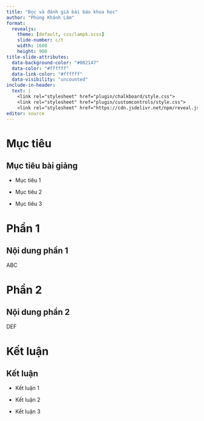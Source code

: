 ```yaml
---
title: "Đọc và đánh giá bài báo khoa học"
author: "Phùng Khánh Lâm"
format: 
  revealjs:
    theme: [default, css/lampk.scss]
    slide-number: c/t
    width: 1600
    height: 900
title-slide-attributes:
  data-background-color: "#002147"
  data-color: "#ffffff"
  data-link-color: "#ffffff"
  data-visibility: "uncounted"
include-in-header: 
  text: |
    <link rel="stylesheet" href="plugin/chalkboard/style.css">
    <link rel="stylesheet" href="plugin/customcontrols/style.css">
    <link rel="stylesheet" href="https://cdn.jsdelivr.net/npm/reveal.js-plugins/menu/font-awesome/css/fontawesome.css">
editor: source
---
```


<script src="plugin/chalkboard/plugin.js"></script>
<script src="plugin/customcontrols/plugin.js"></script>

<script>
    Reveal.initialize({
	// ...
    chalkboard: {
        boardmarkerWidth: 3,
        chalkWidth: 7,
        chalkEffect: 1.0,
        storage: null,
        src: null,
        readOnly: undefined,
        transition: 800,
        theme: "chalkboard",
        background: [ 'rgba(127,127,127,.1)' , path + 'img/blackboard.png' ],
        grid: { color: 'rgb(50,50,10,0.5)', distance: 80, width: 2},
        eraser: { src: path + 'img/sponge.png', radius: 20},
        boardmarkers : [
                { color: 'rgba(100,100,100,1)', cursor: 'url(' + path + 'img/boardmarker-black.png), auto'},
                { color: 'rgba(30,144,255, 1)', cursor: 'url(' + path + 'img/boardmarker-blue.png), auto'},
                { color: 'rgba(220,20,60,1)', cursor: 'url(' + path + 'img/boardmarker-red.png), auto'},
                { color: 'rgba(50,205,50,1)', cursor: 'url(' + path + 'img/boardmarker-green.png), auto'},
                { color: 'rgba(255,140,0,1)', cursor: 'url(' + path + 'img/boardmarker-orange.png), auto'},
                { color: 'rgba(150,0,20150,1)', cursor: 'url(' + path + 'img/boardmarker-purple.png), auto'},
                { color: 'rgba(255,220,0,1)', cursor: 'url(' + path + 'img/boardmarker-yellow.png), auto'}
        ],
        chalks: [
                { color: 'rgba(255,255,255,0.5)', cursor: 'url(' + path + 'img/chalk-white.png), auto'},
                { color: 'rgba(96, 154, 244, 0.5)', cursor: 'url(' + path + 'img/chalk-blue.png), auto'},
                { color: 'rgba(237, 20, 28, 0.5)', cursor: 'url(' + path + 'img/chalk-red.png), auto'},
                { color: 'rgba(20, 237, 28, 0.5)', cursor: 'url(' + path + 'img/chalk-green.png), auto'},
                { color: 'rgba(220, 133, 41, 0.5)', cursor: 'url(' + path + 'img/chalk-orange.png), auto'},
                { color: 'rgba(220,0,220,0.5)', cursor: 'url(' + path + 'img/chalk-purple.png), auto'},
                { color: 'rgba(255,220,0,0.5)', cursor: 'url(' + path + 'img/chalk-yellow.png), auto'}
        ]
    },
    customcontrols: {
  		controls: [
  			{ icon: '<i class="fa fa-pen-square"></i>',
  			  title: 'Toggle chalkboard (B)',
  			  action: 'RevealChalkboard.toggleChalkboard();'
  			},
  			{ icon: '<i class="fa fa-pen"></i>',
  			  title: 'Toggle notes canvas (C)',
  			  action: 'RevealChalkboard.toggleNotesCanvas();'
  			}
  		]
    },
    // ...

});
</script>

# Mục tiêu 

## Mục tiêu bài giảng

* Mục tiêu 1

* Mục tiêu 2

* Mục tiêu 3

# Phần 1

## Nội dung phần 1

ABC

# Phần 2

## Nội dung phần 2

DEF

# Kết luận

## Kết luận

* Kết luận 1

* Kết luận 2

* Kết luận 3



